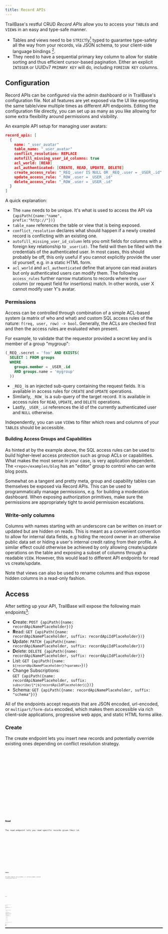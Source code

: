 ```yaml
---
title: Record APIs
---
```




TrailBase's restful CRUD _Record APIs_ allow you to access your `TABLE`s and
`VIEW`s in an easy and type-safe manner.

- Tables and views need to be `STRICT`ly[^1] typed to guarantee type-safety all the
  way from your records, via JSON schema, to your client-side language bindings [^2].
- They need to have a sequential primary key column to allow for stable sorting
  and thus efficient cursor-based pagination. Either an explicit `INTEGER` or
  UUIDv7 `PRIMARY KEY` will do, including `FOREIGN KEY` columns.

## Configuration

Record APIs can be configured via the admin dashboard or in TrailBase's
configuration file.
Not all features are yet exposed via the UI like exporting the same table/view
multiple times as different API endpoints.
Editing the configuration file directly, you can set up as many as you like
allowing for some extra flexibility around permissions and visibility.

An example API setup for managing user avatars:

```json
record_apis: [
  {
    name: "_user_avatar"
    table_name: "_user_avatar"
    conflict_resolution: REPLACE
    autofill_missing_user_id_columns: true
    acl_world: [READ]
    acl_authenticated: [CREATE, READ, UPDATE, DELETE]
    create_access_rule: "_REQ_.user IS NULL OR _REQ_.user = _USER_.id"
    update_access_rule: "_ROW_.user = _USER_.id"
    delete_access_rule: "_ROW_.user = _USER_.id"
  }
]
```

A quick explanation:

* The `name` needs to be unique. It's what is used to access the API via
  <code>{apiPath({name:"name", prefix:"http://<host>"})}</code>
* `table_name` references the table or view that is being exposed.
* `conflict_resolution` declares what should happen if a newly created record is
  conflicting with an existing one.
* `autofill_missing_user_id_column` lets you omit fields for columns with a foreign
  key relationship to `_user(id)`. The field will then be filled with the
  credentials of the authenticated user. In most cases, this should probably be off, this
  only useful if you cannot explicitly provide the user id yourself, e.g. in a
  static HTML form.
* `acl_world` and `acl_authenticated` define that anyone can read avatars but
  only authenticated users can modify them. The following `access_rules` further narrow
  mutations to records where the `user` column (or request field for insertions)
  match. In other words, user X cannot modify user Y's avatar.


### Permissions

Access can be controlled through combination of a simple ACL-based system (a
matrix of who and what) and custom SQL access rules of the nature:
`f(req, user, row) -> bool`.
Generally, the ACLs are checked first and then the access rules are evaluated
when present.

For example, to validate that the requestor provided a secret key and is member
of a group "mygroup":

```sql
(_REQ_.secret = 'foo' AND EXISTS(
  SELECT 1 FROM groups
  WHERE
    groups.member = _USER_.id
    AND groups.name = 'mygroup'
  ))
```

* `_REQ_` is an injected sub-query containing the request fields. It is
  available in access rules for `CREATE` and `UPDATE` operations.
* Similarly, `_ROW_` is a sub-query of the target record. It is available in
  access rules for `READ`, `UPDATE`, and `DELETE` operations.
* Lastly, `_USER_.id` references the id of the currently authenticated user and
  `NULL` otherwise.

Independently, you can use `VIEW`s to filter which rows and columns of
your `TABLE`s should be accessible.

#### Building Access Groups and Capabilities

As hinted at by the example above, the SQL access rules can be used to
build higher-level access protection such as group ACLs or capabilities.
What makes the most sense in your case, is very application dependent.
The `<repo>/examples/blog` has an "editor" group to control who can write blog
posts.

Somewhat on a tangent and pretty meta, group and capability tables can
themselves be exposed via Record APIs.
This can be used to programmatically manage permissions, e.g. for building a
moderation dashboard.
When exposing authorization primitives, make sure the permissions are
appropriately tight to avoid permission escalations.

### Write-only columns

Columns with names starting with an underscore can be written on insert or
updated but are hidden on reads. This is meant as a convenient convention to
allow for internal data fields, e.g hiding the record owner in an otherwise public
data set or hiding a user's internal credit rating from their profile. A
similar effect could otherwise be achieved by only allowing create/update
operations on the table and exposing a subset of columns through a readable
`VIEW`. However, this would lead to different API endpoints for read vs
create/update.

<Aside type="note" title="Unhiding">
  Note that views can also be used to rename columns and thus expose hidden columns
  in a read-only fashion.
</Aside>

## Access

After setting up your API, TrailBase will expose the following main endpoints[^3]:

* **C**reate: <code>POST {apiPath({name: recordApiNamePlaceholder})}</code>
* **R**ead: <code>GET {apiPath({name: recordApiNamePlaceholder, suffix: recordApiIdPlaceholder})}</code>
* **U**pdate: <code>PATCH {apiPath({name: recordApiNamePlaceholder, suffix: recordApiIdPlaceholder})}</code>
* **D**elete: <code>DELETE {apiPath({name: recordApiNamePlaceholder, suffix: recordApiIdPlaceholder})}</code>
* List: <code>GET {apiPath({name: `${recordApiNamePlaceholder}?<params>`})}</code>
* Change Subscriptions: <br/><code>GET {apiPath({name: recordApiNamePlaceholder, suffix: `subscribe/[*|${recordApiIdPlaceholder}]`})}</code>
* Schema: <code>GET {apiPath({name: recordApiNamePlaceholder, suffix: "schema"})}</code>

All of the endpoints accept requests that are JSON encoded, url-encoded, or
`multipart/form-data` encoded, which makes them accessible via rich client-side
applications, progressive web apps, and static HTML forms alike.

### Create

The create endpoint lets you insert new records and potentially override
existing ones depending on conflict resolution strategy.


<Tabs>
  <TabItem label="JS/TS">
    <Code lang="ts" code={createTsCode} />
  </TabItem>

  <TabItem label="Dart">
    <Code lang="dart" code={createDartCode} />
  </TabItem>

  <TabItem label="C#/.NET">
    <Code lang="cs" code={createDotnetCode} />
  </TabItem>

  <TabItem label="Rust">
    <Code lang="rust" code={createRustCode} />
  </TabItem>

  <TabItem label="curl">
    <Code lang="sh" frame="code" code={createCurlCode} />
  </TabItem>
</Tabs>


### Read

The read endpoint lets you read specific records given their id.


<Tabs>
  <TabItem label="JS/TS">
    <Code lang="ts" code={readTsCode} />
  </TabItem>

  <TabItem label="Dart">
    <Code lang="dart" code={readDartCode} />
  </TabItem>

  <TabItem label="C#/.NET">
    <Code lang="cs" code={readDotnetCode} />
  </TabItem>

  <TabItem label="Rust">
    <Code lang="rust" code={readRustCode} />
  </TabItem>

  <TabItem label="curl">
    <Code lang="sh" frame="code" code={readCurlCode} />
  </TabItem>
</Tabs>

### Update

The update endpoint lets you modify, i.e. partially update, existing records given their id


<Tabs>
  <TabItem label="JS/TS">
    <Code lang="ts" code={updateTsCode} />
  </TabItem>

  <TabItem label="Dart">
    <Code lang="dart" code={updateDartCode} />
  </TabItem>

  <TabItem label="C#/.NET">
    <Code lang="cs" code={updateDotnetCode} />
  </TabItem>

  <TabItem label="Rust">
    <Code lang="rust" code={updateRustCode} />
  </TabItem>

  <TabItem label="curl">
    <Code lang="sh" frame="code" code={updateCurlCode} />
  </TabItem>
</Tabs>

### Delete


<Tabs>
  <TabItem label="JS/TS">
    <Code lang="ts" code={deleteTsCode} />
  </TabItem>

  <TabItem label="Dart">
    <Code lang="dart" code={deleteDartCode} />
  </TabItem>

  <TabItem label="C#/.NET">
    <Code lang="cs" code={deleteDotnetCode} />
  </TabItem>

  <TabItem label="Rust">
    <Code lang="rust" code={deleteRustCode} />
  </TabItem>

  <TabItem label="curl">
    <Code lang="sh" frame="code" code={deleteCurlCode} />
  </TabItem>
</Tabs>

The delete endpoints lets you remove a record given its id.


### List: Filter, Sort and Paginate

Using the <code>GET {apiPath({name: `${recordApiNamePlaceholder}?<params>`})}</code> endpoint and given
sufficient permissions one can query records based the given `read_access_rule`
and query parameters.

Parameters:

* Pagination can be controlled via two query parameters:
  * `limit=N` (with a built-in hard limit of 1024 to avoid abuse) and
  * `cursor=<primary key>`.
* Ordering can be controlled using the `order=[[+-]?<column_name>]+` parameter, e.g.
  `order=created,-rank`, which sorts records based on their `created` column in
  ascending order first (same as "+") and subsequently in descending order by
  their `rank` column due to the minus prefix.
* Filtering can be controlled by passing one or more
  `<column_name>[op]=<value>` parameters.
  For example, `revenue[gt]=0` would list records with a positive `revenue` only.
  Supported operators are:
  * equal, is the empty operator, e.g. `?success=TRUE`.
  * **not**|**ne**: not equal
  * **gte**: greater-than-equal
  * **gt**: greater-than
  * **lte**: less-than-equal
  * **lt**: less-than
  * **like**: SQL `LIKE` operator
  * **re**: SQL `REGEXP` operator

For example, to query the top-3 ranked movies with a watch time below 2 hours
and "love" in their description:


<Tabs>
  <TabItem label="JS/TS">
    <Code lang="ts" code={listTsCode} />
  </TabItem>

  <TabItem label="Dart">
    <Code lang="dart" code={listDartCode} />
  </TabItem>

  <TabItem label="C#/.NET">
    <Code lang="cs" code={listDotnetCode} />
  </TabItem>

  <TabItem label="Rust">
    <Code lang="rust" code={listRustCode} />
  </TabItem>

  <TabItem label="curl">
    <Code lang="sh" frame="code" code={listCurlCode} />
  </TabItem>
</Tabs>

### Subscribe

The streaming subscribe endpoints lets you listen for changes to tables backing
an API or specific records given their id. Change events can be insertions,
updates, and deletions.


<Tabs>
  <TabItem label="JS/TS">
    <Code lang="ts" code={subscribeTsCode} />
  </TabItem>

  <TabItem label="Dart">
    <Code lang="dart" code={subscribeDartCode} />
  </TabItem>

  <TabItem label="C#/.NET">
    <Code lang="cs" code={subscribeDotnetCode} />
  </TabItem>

  <TabItem label="Rust">
    <Code lang="rust" code={subscribeRustCode} />
  </TabItem>
</Tabs>

### Schema

The schema endpoint allows for reading the APIs JSON schema definition. This
can be useful for driving external code generation or introspection in general.


## File Uploads

Record APIs can also support file uploads and downloads. There's some special
handling in place so that only metadata is stored in the underlying table while
the actual files are kept in an object store.

By adding a `TEXT` column with a `CHECK(jsonschema('std.FileUpload'))`
constrained to your table definition, you instruct TrailBase to store file
metadata as defined by the "std.FileUpload" JSON schema while keeping the contents
in a separate object store.
Files can then be upload by sending their contents as part of your JSON
requests or `multipart/form-data` POST requests.
Downloading files is slightly different, since reading the column through
record APIs will only yield the metadata. There's a dedicated GET API endpoint
for file downloads:
<code>
{apiPath({name: recordApiNamePlaceholder, suffix:`${recordApiIdPlaceholder}/file/<column_name>`})}
</code>

### S3 Integration

By default, TrailBase will keep the object store on the local file system under
`<data-dir>/uploads`.
Alternatively, one can configure an S3 bucket via the
[configuration file](https://github.com/trailbaseio/trailbase/blob/main/trailbase-core/proto/config.proto#L57),
it's not yet accessible through the admin dashboard.
If you need support for
[other storage backends](https://docs.rs/object_store/latest/object_store/#available-objectstore-implementations),
let us know.


## Custom JSON Schemas

Akin to `std.FileUpload` above, you can register your own nested JSON schemas
to be used with column `CHECK`s.
For now, the dashboard only allows viewing all registered JSON schemas, however
you can register schemas using the configuration:

```json
schemas: [
  {
    name: "simple_schema"
    schema:
      '{'
      '  "type": "object",'
      '  "properties": {'
      '    "name": { "type": "string" },'
      '    "obj": { "type": "object" }'
      '  },'
      '  "required": ["name"]'
      '}'
  }
]
```

Once registered, schemas can be added as column constraints:

```sql
CREATE TALE test (
    simple    TEXT CHECK(jsonschema('simple_schema')),

    -- ...
) STRICT;
```

When generating new client-side bindings for a table or view with such nested
schemas, they will be included ensuring type-safety all the way to the
client-side APIs.

{/*

## Tangent: Querying JSON

Independent of type-safety and Record APIs,
[SQLite](https://www.sqlite.org/json1.html) has first-class support for
querying nested properties of columns containing JSON in textual or binary
format [^4].
For example, given a table:

```sql
CREATE TABLE items (json TEXT NOT NULL);

INSERT INTO items (json) VALUES ('{"name": "House", "color": "blue"}');
INSERT INTO items (json) VALUES ('{"name": "Tent", "color": "red"}');
```

You can query the names of red items:

```sql
SELECT
  json->>'name' AS name
FROM
  items
WHERE
  json->>'color' = 'red';
```

Note that this requires SQLite to scan all rows and deserialize the JSON.
Instead, storing the color of items in a separate, indexed column and filter
on it would be a lot more efficient.
Yet, using JSON for complex structured or denormalized data can be powerful
addition to your toolbox.

*/}

<div class="h-[50px]" />

---

[^1]:
    By default, SQLite are not strictly typed. Column types merely express
    type-affinities. Unless tables are explicitly created as `STRICT` columns can
    store any data type.

[^2]:
    Views are more tricky to strictly type, since they're the result of an
    arbitrary `SELECT` statement. TrailBase parses the `CREATE VIEW` statement
    and will allow record APIs only on top of a conservative subset, where it
    can infer the column types. Over time, TrailBase will be able to support
    larger subsets. Let us know if you have provably strictly typed queries
    that you think should be supported but aren't.

[^3]:
    There's also a few other endpoints, e.g. for downloading files, which will
    be described further down in the docs.

[^4]:
    Record APIs only support textual JSON. Binary JSON is more compact and more
    efficient to parse, however its actual encoding is internal to SQLite and
    thus opaque to TrailBase.
